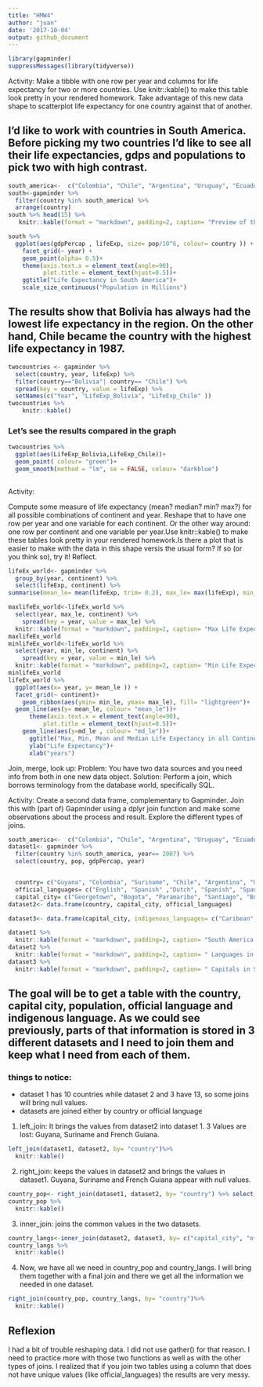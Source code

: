 ```yaml
---
title: "HMW4"
author: "juan"
date: '2017-10-04'
output: github_document
---
```

```r
library(gapminder)
suppressMessages(library(tidyverse))
```

Activity:
Make a tibble with one row per year and columns for life expectancy for two or more countries.
Use knitr::kable() to make this table look pretty in your rendered homework.
Take advantage of this new data shape to scatterplot life expectancy for one country against that of another.

## I'd like to work with countries in South America. Before picking my two countries I'd like to see all their life expectancies, gdps and populations to pick two with high contrast. 
```r
south_america<-  c("Colombia", "Chile", "Argentina", "Uruguay", "Ecuador", "Bolivia", "Paraguay", "Peru", "Brazil", "Venezuela")
south<-gapminder %>%
  filter(country %in% south_america) %>%
  arrange(country)
south %>% head(15) %>% 
   knitr::kable(format = "markdown", padding=2, caption= "Preview of the Growth of Life expectancy in South America")

south %>% 
  ggplot(aes(gdpPercap , lifeExp, size= pop/10^6, colour= country )) +
    facet_grid(~ year) +
    geom_point(alpha= 0.5)+
    theme(axis.text.x = element_text(angle=90),
          plot.title = element_text(hjust=0.5))+
    ggtitle("Life Expectancy in South America")+
    scale_size_continuous("Population in Millions") 
```

## The results show that Bolivia has always had the lowest life expectancy in the region. On the other hand,  Chile became the country with the highest life expectancy in 1987.

```r
twocountries <- gapminder %>%
  select(country, year, lifeExp) %>%
  filter(country=="Bolivia"| country== "Chile") %>% 
  spread(key = country, value = lifeExp) %>% 
  setNames(c("Year", "LifeExp_Bolivia", "LifeExp_Chile" ))
twocountries %>% 
    knitr::kable()

```

### Let's see the results compared in the graph


```r
twocountries %>% 
  ggplot(aes(LifeExp_Bolivia,LifeExp_Chile))+
  geom_point( colour= "green")+
  geom_smooth(method = "lm", se = FALSE, colour= "darkblue")
  
```


Activity:

Compute some measure of life expectancy (mean? median? min? max?) for all possible combinations of continent and year. Reshape that to have one row per year and one variable for each continent. Or the other way around: one row per continent and one variable per year.Use knitr::kable() to make these tables look pretty in your rendered homework.Is there a plot that is easier to make with the data in this shape versis the usual form? If so (or you think so), try it! Reflect.

```r
lifeEx_world<- gapminder %>%
  group_by(year, continent) %>% 
  select(lifeExp, continent) %>% 
summarise(mean_le= mean(lifeExp, trim= 0.2), max_le= max(lifeExp), min_le= min(lifeExp), md_le= median(lifeExp)) 

maxlifeEx_world<-lifeEx_world %>% 
  select(year, max_le, continent) %>% 
    spread(key = year, value = max_le) %>% 
  knitr::kable(format = "markdown", padding=2, caption= "Max Life Expectancy per year in all Countries")
maxlifeEx_world
minlifeEx_world<-lifeEx_world %>% 
  select(year, min_le, continent) %>% 
    spread(key = year, value = min_le) %>% 
  knitr::kable(format = "markdown", padding=2, caption= "Min Life Expectancy per year in all Countries")
minlifeEx_world
lifeEx_world %>% 
  ggplot(aes(x= year, y= mean_le )) +
  facet_grid(~ continent)+
    geom_ribbon(aes(ymin= min_le, ymax= max_le), fill= "lightgreen")+
  geom_line(aes(y= mean_le, colour= "mean_le"))+
      theme(axis.text.x = element_text(angle=90),
          plot.title = element_text(hjust=0.5))+
    geom_line(aes(y=md_le , colour= "md_le"))+
      ggtitle("Max, Min, Mean and Median Life Expectancy in all Continents")+
      ylab("Life Expectancy")+
      xlab("years") 
```

Join, merge, look up:
Problem: You have two data sources and you need info from both in one new data object.
Solution: Perform a join, which borrows terminology from the database world, specifically SQL.

Activity:
Create a second data frame, complementary to Gapminder. Join this with (part of) Gapminder using a dplyr join function and make some observations about the process and result. Explore the different types of joins.

```r
south_america<-  c("Colombia", "Chile", "Argentina", "Uruguay", "Ecuador", "Bolivia", "Paraguay", "Peru", "Brazil", "Venezuela")
dataset1<- gapminder %>%
  filter(country %in% south_america, year== 2007) %>%
  select(country, pop, gdpPercap, year)


  country= c("Guyana", "Colombia", "Suriname", "Chile", "Argentina", "Uruguay", "Ecuador", "Bolivia", "Paraguay", "Peru", "Brazil", "Venezuela", "French Guiana")
  official_languages= c("English", "Spanish" ,"Dutch", "Spanish", "Spanish", "Spanish", "Spanish", "Spanish", "Spanish", "Spanish", "Portuguese", "Spanish", "French") 
  capital_city= c("Georgetown", "Bogota", "Paramaribo", "Santiago", "Buenos Aires", "Montevideo", "Quito", "La Paz", "Asuncion", "Lima", "Brazilia", "Caracas", "Cayenne")
dataset2<- data.frame(country, capital_city, official_languages)

dataset3<- data.frame(capital_city, indigenous_languages= c("Caribean", "Quechua","Caribean" , "Aymara", "Quechua", "Guarani" ,"Quechua", "Aymara" , "Guarani","Aymara","Tupian" ,"Quechua", "Caribean"), official_languages )

dataset1 %>% 
  knitr::kable(format = "markdown", padding=2, caption= "South America General Info")
dataset2 %>% 
  knitr::kable(format = "markdown", padding=2, caption= " Languages in South America")
dataset3 %>% 
  knitr::kable(format = "markdown", padding=2, caption= " Capitals in South America")
```


## The goal will be to get a table with the country, capital city, population, official language and indigenous language. As we could see previously, parts of that information is stored in 3 different datasets and I need to join them and keep what I need from each of them. 
### things to notice:
+ dataset 1 has 10 countries while dataset 2 and 3 have 13, so some joins will bring null values.
+ datasets are joined either by country or official language
1. left_join: It brings the values from dataset2 into dataset 1. 3 Values are lost: Guyana, Suriname and French Guiana. 
```r
left_join(dataset1, dataset2, by= "country")%>% 
  knitr::kable()
```

2. right_join: keeps the values in dataset2 and brings the values in dataset1. Guyana, Suriname and French Guiana appear with null values.
```r
country_pop<- right_join(dataset1, dataset2, by= "country") %>% select(country, pop)
country_pop %>% 
  knitr::kable()
```

3. inner_join: joins the common values in the two datasets.
```r
country_langs<-inner_join(dataset2, dataset3, by= c("capital_city", "official_languages")) 
country_langs %>% 
  knitr::kable()
```

4. Now, we have all we need in country_pop and country_langs. I will bring them together with a final join and there we get all the information we needed in one dataset.

```r
right_join(country_pop, country_langs, by= "country")%>% 
  knitr::kable()
```

## Reflexion

I had a bit of trouble reshaping data. I did not use gather() for that reason. I need to practice more with those two functions as well as with the other types of joins. I realized that if you join two tables using a column that does not have unique values (like official_languages) the results are very messy. 
